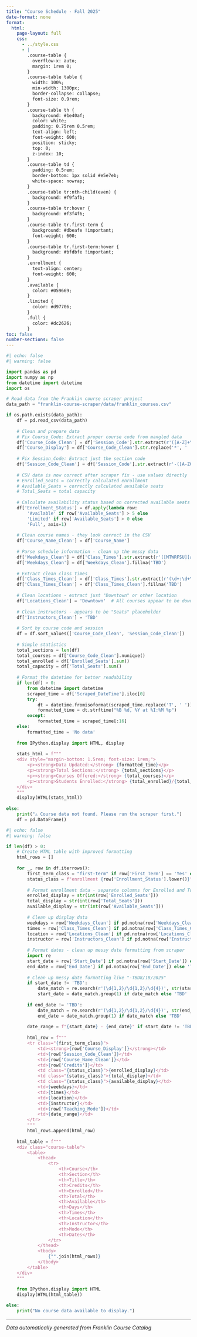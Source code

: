 ```yaml
---
title: "Course Schedule - Fall 2025"
date-format: none
format:
  html:
    page-layout: full
    css: 
      - ../style.css
      - |
        .course-table {
          overflow-x: auto;
          margin: 1rem 0;
        }
        .course-table table {
          width: 100%;
          min-width: 1300px;
          border-collapse: collapse;
          font-size: 0.9rem;
        }
        .course-table th {
          background: #1e40af;
          color: white;
          padding: 0.75rem 0.5rem;
          text-align: left;
          font-weight: 600;
          position: sticky;
          top: 0;
          z-index: 10;
        }
        .course-table td {
          padding: 0.5rem;
          border-bottom: 1px solid #e5e7eb;
          white-space: nowrap;
        }
        .course-table tr:nth-child(even) {
          background: #f9fafb;
        }
        .course-table tr:hover {
          background: #f3f4f6;
        }
        .course-table tr.first-term {
          background: #dbeafe !important;
          font-weight: 600;
        }
        .course-table tr.first-term:hover {
          background: #bfdbfe !important;
        }
        .enrollment {
          text-align: center;
          font-weight: 600;
        }
        .available {
          color: #059669;
        }
        .limited {
          color: #d97706;
        }
        .full {
          color: #dc2626;
        }
toc: false
number-sections: false
---
```




```python
#| echo: false
#| warning: false

import pandas as pd
import numpy as np
from datetime import datetime
import os

# Read data from the Franklin course scraper project
data_path = "franklin-course-scraper/data/franklin_courses.csv"

if os.path.exists(data_path):
    df = pd.read_csv(data_path)
    
    # Clean and prepare data
    # Fix Course_Code: Extract proper course code from mangled data
    df['Course_Code_Clean'] = df['Session_Code'].str.extract(r'([A-Z]+\*[0-9]+)')
    df['Course_Display'] = df['Course_Code_Clean'].str.replace('*', ' ')
    
    # Fix Session_Code: Extract just the section code
    df['Session_Code_Clean'] = df['Session_Code'].str.extract(r'-([A-Z0-9]+)$')
    
    # CSV data is now correct after scraper fix - use values directly
    # Enrolled_Seats = correctly calculated enrollment
    # Available_Seats = correctly calculated available seats  
    # Total_Seats = total capacity
    
    # Calculate availability status based on corrected available seats
    df['Enrollment_Status'] = df.apply(lambda row: 
        'Available' if row['Available_Seats'] > 5 else
        'Limited' if row['Available_Seats'] > 0 else
        'Full', axis=1)
    
    # Clean course names - they look correct in the CSV
    df['Course_Name_Clean'] = df['Course_Name']
    
    # Parse schedule information - clean up the messy data
    df['Weekdays_Clean'] = df['Class_Times'].str.extract(r'([MTWRFSU][a-z]*[/,\s]*[MTWRFSU]*[a-z]*)')
    df['Weekdays_Clean'] = df['Weekdays_Clean'].fillna('TBD')
    
    # Extract clean class times
    df['Class_Times_Clean'] = df['Class_Times'].str.extract(r'(\d+:\d+\s*[AP]M\s*-\s*\d+:\d+\s*[AP]M)')
    df['Class_Times_Clean'] = df['Class_Times_Clean'].fillna('TBD')
    
    # Clean locations - extract just "Downtown" or other location
    df['Locations_Clean'] = 'Downtown'  # All courses appear to be downtown
    
    # Clean instructors - appears to be "Seats" placeholder
    df['Instructors_Clean'] = 'TBD'
    
    # Sort by course code and session
    df = df.sort_values(['Course_Code_Clean', 'Session_Code_Clean'])
    
    # Simple statistics
    total_sections = len(df)
    total_courses = df['Course_Code_Clean'].nunique()
    total_enrolled = df['Enrolled_Seats'].sum()
    total_capacity = df['Total_Seats'].sum()
    
    # Format the datetime for better readability
    if len(df) > 0:
        from datetime import datetime
        scraped_time = df['Scraped_DateTime'].iloc[0]
        try:
            dt = datetime.fromisoformat(scraped_time.replace('T', ' '))
            formatted_time = dt.strftime("%B %d, %Y at %I:%M %p")
        except:
            formatted_time = scraped_time[:16]
    else:
        formatted_time = 'No data'
    
    from IPython.display import HTML, display
    
    stats_html = f"""
    <div style="margin-bottom: 1.5rem; font-size: 1rem;">
        <p><strong>Data Updated:</strong> {formatted_time}</p>
        <p><strong>Total Sections:</strong> {total_sections}</p>
        <p><strong>Courses Offered:</strong> {total_courses}</p>
        <p><strong>Students Enrolled:</strong> {total_enrolled}/{total_capacity}</p>
    </div>
    """
    display(HTML(stats_html))
    
else:
    print("⚠️ Course data not found. Please run the scraper first.")
    df = pd.DataFrame()
```

```python
#| echo: false
#| warning: false

if len(df) > 0:
    # Create HTML table with improved formatting
    html_rows = []
    
    for _, row in df.iterrows():
        first_term_class = "first-term" if row['First_Term'] == 'Yes' else ""
        status_class = f"enrollment {row['Enrollment_Status'].lower()}"
        
        # Format enrollment data - separate columns for Enrolled and Total
        enrolled_display = str(int(row['Enrolled_Seats']))
        total_display = str(int(row['Total_Seats']))
        available_display = str(int(row['Available_Seats']))
        
        # Clean up display data
        weekdays = row['Weekdays_Clean'] if pd.notna(row['Weekdays_Clean']) else 'TBD'
        times = row['Class_Times_Clean'] if pd.notna(row['Class_Times_Clean']) else 'TBD'
        location = row['Locations_Clean'] if pd.notna(row['Locations_Clean']) else 'TBD'
        instructor = row['Instructors_Clean'] if pd.notna(row['Instructors_Clean']) else 'TBD'
        
        # Format dates - clean up messy date formatting from scraper
        import re
        start_date = row['Start_Date'] if pd.notna(row['Start_Date']) else 'TBD'
        end_date = row['End_Date'] if pd.notna(row['End_Date']) else 'TBD'
        
        # Clean up messy date formatting like "-TBD8/18/2025"
        if start_date != 'TBD':
            date_match = re.search(r'(\d{1,2}/\d{1,2}/\d{4})', str(start_date))
            start_date = date_match.group(1) if date_match else 'TBD'
        
        if end_date != 'TBD':
            date_match = re.search(r'(\d{1,2}/\d{1,2}/\d{4})', str(end_date))
            end_date = date_match.group(1) if date_match else 'TBD'
        
        date_range = f"{start_date} - {end_date}" if start_date != 'TBD' and end_date != 'TBD' else 'TBD'
        
        html_row = f"""
        <tr class="{first_term_class}">
            <td><strong>{row['Course_Display']}</strong></td>
            <td>{row['Session_Code_Clean']}</td>
            <td>{row['Course_Name_Clean']}</td>
            <td>{row['Credits']}</td>
            <td class="{status_class}">{enrolled_display}</td>
            <td class="{status_class}">{total_display}</td>
            <td class="{status_class}">{available_display}</td>
            <td>{weekdays}</td>
            <td>{times}</td>
            <td>{location}</td>
            <td>{instructor}</td>
            <td>{row['Teaching_Mode']}</td>
            <td>{date_range}</td>
        </tr>
        """
        html_rows.append(html_row)
    
    html_table = f"""
    <div class="course-table">
        <table>
            <thead>
                <tr>
                    <th>Course</th>
                    <th>Section</th>
                    <th>Title</th>
                    <th>Credits</th>
                    <th>Enrolled</th>
                    <th>Total</th>
                    <th>Available</th>
                    <th>Days</th>
                    <th>Times</th>
                    <th>Location</th>
                    <th>Instructor</th>
                    <th>Mode</th>
                    <th>Dates</th>
                </tr>
            </thead>
            <tbody>
                {"".join(html_rows)}
            </tbody>
        </table>
    </div>
    """
    
    from IPython.display import HTML
    display(HTML(html_table))

else:
    print("No course data available to display.")
```

---

*Data automatically generated from Franklin Course Catalog*